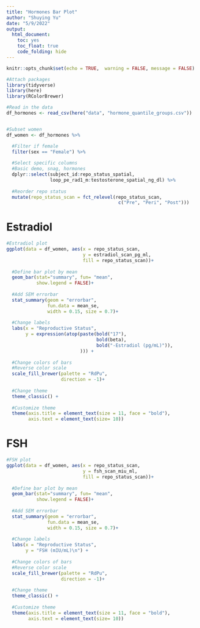 ```yaml
---
title: "Hormones Bar Plot"
author: "Shuying Yu"
date: "5/9/2022"
output: 
  html_document: 
    toc: yes
    toc_float: true
    code_folding: hide
---
```


```r
knitr::opts_chunk$set(echo = TRUE,  warning = FALSE, message = FALSE)

#Attach packages
library(tidyverse)
library(here)
library(RColorBrewer)
```


```r
#Read in the data
df_hormones <- read_csv(here("data", "hormone_quantile_groups.csv"))


#Subset women
df_women <- df_hormones %>% 

  #Filter if female
  filter(sex == "Female") %>% 
  
  #Select specific columns
  #Basic demo, snag, hormones
  dplyr::select(subject_id:repo_status_spatial,
                loop_pe_rad1_m:testosterone_spatial_ng_dl) %>% 
  
  #Reorder repo status
  mutate(repo_status_scan = fct_relevel(repo_status_scan, 
                                         c("Pre", "Peri", "Post")))

```


# Estradiol

```r
#Estradiol plot
ggplot(data = df_women, aes(x = repo_status_scan, 
                            y = estradiol_scan_pg_ml, 
                            fill = repo_status_scan))+
  
  #Define bar plot by mean
  geom_bar(stat="summary", fun= "mean",
           show.legend = FALSE)+ 
  
  #Add SEM errorbar
  stat_summary(geom = "errorbar", 
               fun.data = mean_se,
               width = 0.15, size = 0.7)+
  
  #Change labels
  labs(x = "Reproductive Status",
       y = expression(atop(paste(bold("17"),
                                 bold(beta),
                                 bold("-Estradiol (pg/mL)")),
                           ))) +
  
  #Change colors of bars
  #Reverse color scale
  scale_fill_brewer(palette = "RdPu",
                    direction = -1)+
  
  #Change theme
  theme_classic() +
  
  #Customize theme
  theme(axis.title = element_text(size = 11, face = "bold"), 
        axis.text = element_text(size= 10))
```


# FSH

```r
#FSH plot
ggplot(data = df_women, aes(x = repo_status_scan, 
                            y = fsh_scan_miu_ml, 
                            fill = repo_status_scan))+
  
  #Define bar plot by mean
  geom_bar(stat="summary", fun= "mean",
           show.legend = FALSE)+ 
  
  #Add SEM errorbar
  stat_summary(geom = "errorbar", 
               fun.data = mean_se,
               width = 0.15, size = 0.7)+
  
  #Change labels
  labs(x = "Reproductive Status",
       y = "FSH (mIU/mL)\n") +
  
  #Change colors of bars
  #Reverse color scale
  scale_fill_brewer(palette = "RdPu",
                    direction = -1)+
  
  #Change theme
  theme_classic() +
  
  #Customize theme
  theme(axis.title = element_text(size = 11, face = "bold"), 
        axis.text = element_text(size= 10))
```



